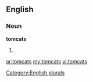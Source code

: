==English==

===Noun===
'''tomcats'''

# {{plural of|[[tomcat]]}}

[[Category:English plurals]]

[[ar:tomcats]]
[[my:tomcats]]
[[vi:tomcats]]